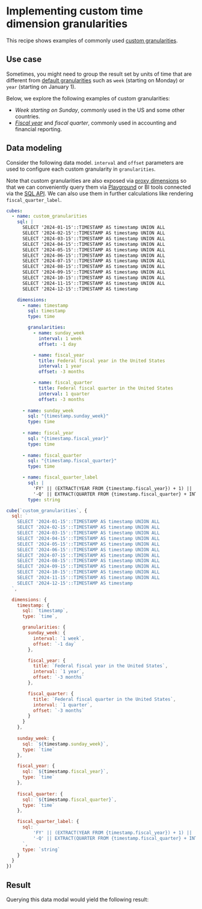 # Implementing custom time dimension granularities

This recipe shows examples of commonly used [custom
granularities][ref-custom-granularities].

## Use case

Sometimes, you might need to group the result set by units of time that are
different from [default granularities][ref-default-granularities] such as `week`
(starting on Monday) or `year` (starting on January 1).

Below, we explore the following examples of custom granularities:
* *Week starting on Sunday*, commonly used in the US and some other countries.
* *[Fiscal year][wiki-fiscal-year]* and *fiscal quarter*, commonly used in
accounting and financial reporting.

## Data modeling

Consider the following data model. `interval` and `offset` parameters are used to
configure each custom granularity in `granularities`.

Note that custom granularities are also exposed via [proxy
dimensions][ref-proxy-granularity] so that we can conveniently query them via
[Playground][ref-playground] or BI tools connected via the [SQL API][ref-sql-api].
We can also use them in further calculations like rendering `fiscal_quarter_label`.

<CodeTabs>

```yaml
cubes:
  - name: custom_granularities
    sql: |
      SELECT '2024-01-15'::TIMESTAMP AS timestamp UNION ALL
      SELECT '2024-02-15'::TIMESTAMP AS timestamp UNION ALL
      SELECT '2024-03-15'::TIMESTAMP AS timestamp UNION ALL
      SELECT '2024-04-15'::TIMESTAMP AS timestamp UNION ALL
      SELECT '2024-05-15'::TIMESTAMP AS timestamp UNION ALL
      SELECT '2024-06-15'::TIMESTAMP AS timestamp UNION ALL
      SELECT '2024-07-15'::TIMESTAMP AS timestamp UNION ALL
      SELECT '2024-08-15'::TIMESTAMP AS timestamp UNION ALL
      SELECT '2024-09-15'::TIMESTAMP AS timestamp UNION ALL
      SELECT '2024-10-15'::TIMESTAMP AS timestamp UNION ALL
      SELECT '2024-11-15'::TIMESTAMP AS timestamp UNION ALL
      SELECT '2024-12-15'::TIMESTAMP AS timestamp

    dimensions:
      - name: timestamp
        sql: timestamp
        type: time

        granularities:
          - name: sunday_week
            interval: 1 week
            offset: -1 day

          - name: fiscal_year
            title: Federal fiscal year in the United States
            interval: 1 year
            offset: -3 months

          - name: fiscal_quarter
            title: Federal fiscal quarter in the United States
            interval: 1 quarter
            offset: -3 months
      
      - name: sunday_week
        sql: "{timestamp.sunday_week}"
        type: time
      
      - name: fiscal_year
        sql: "{timestamp.fiscal_year}"
        type: time
      
      - name: fiscal_quarter
        sql: "{timestamp.fiscal_quarter}"
        type: time

      - name: fiscal_quarter_label
        sql: |
          'FY' || (EXTRACT(YEAR FROM {timestamp.fiscal_year}) + 1) ||
          '-Q' || EXTRACT(QUARTER FROM {timestamp.fiscal_quarter} + INTERVAL '3 MONTHS')
        type: string
```

```javascript
cube(`custom_granularities`, {
  sql: `
    SELECT '2024-01-15'::TIMESTAMP AS timestamp UNION ALL
    SELECT '2024-02-15'::TIMESTAMP AS timestamp UNION ALL
    SELECT '2024-03-15'::TIMESTAMP AS timestamp UNION ALL
    SELECT '2024-04-15'::TIMESTAMP AS timestamp UNION ALL
    SELECT '2024-05-15'::TIMESTAMP AS timestamp UNION ALL
    SELECT '2024-06-15'::TIMESTAMP AS timestamp UNION ALL
    SELECT '2024-07-15'::TIMESTAMP AS timestamp UNION ALL
    SELECT '2024-08-15'::TIMESTAMP AS timestamp UNION ALL
    SELECT '2024-09-15'::TIMESTAMP AS timestamp UNION ALL
    SELECT '2024-10-15'::TIMESTAMP AS timestamp UNION ALL
    SELECT '2024-11-15'::TIMESTAMP AS timestamp UNION ALL
    SELECT '2024-12-15'::TIMESTAMP AS timestamp
  `,

  dimensions: {
    timestamp: {
      sql: `timestamp`,
      type: `time`,

      granularities: {
        sunday_week: {
          interval: `1 week`,
          offset: `-1 day`
        },

        fiscal_year: {
          title: `Federal fiscal year in the United States`,
          interval: `1 year`,
          offset: `-3 months`
        },

        fiscal_quarter: {
          title: `Federal fiscal quarter in the United States`,
          interval: `1 quarter`,
          offset: `-3 months`
        }
      }
    },
    
    sunday_week: {
      sql: `${timestamp.sunday_week}`,
      type: `time`
    },

    fiscal_year: {
      sql: `${timestamp.fiscal_year}`,
      type: `time`
    },
      
    fiscal_quarter: {
      sql: `${timestamp.fiscal_quarter}`,
      type: `time`
    },

    fiscal_quarter_label: {
      sql: `
          'FY' || (EXTRACT(YEAR FROM {timestamp.fiscal_year}) + 1) ||
          '-Q' || EXTRACT(QUARTER FROM {timestamp.fiscal_quarter} + INTERVAL '3 MONTHS')
      `,
      type: `string`
    }
  }
})
```

</CodeTabs>

## Result

Querying this data modal would yield the following result:

<Screenshot src="https://ucarecdn.com/c385c29d-e145-47da-8551-2be5efb1c268/"/>


[ref-custom-granularities]: /product/data-modeling/reference/dimensions#granularities
[ref-default-granularities]: /product/data-modeling/concepts#time-dimensions
[wiki-fiscal-year]: https://en.wikipedia.org/wiki/Fiscal_year
[ref-playground]: /product/workspace/playground
[ref-sql-api]: /product/apis-integrations/sql-api
[ref-proxy-granularity]: /product/data-modeling/concepts/calculated-members#time-dimension-granularity